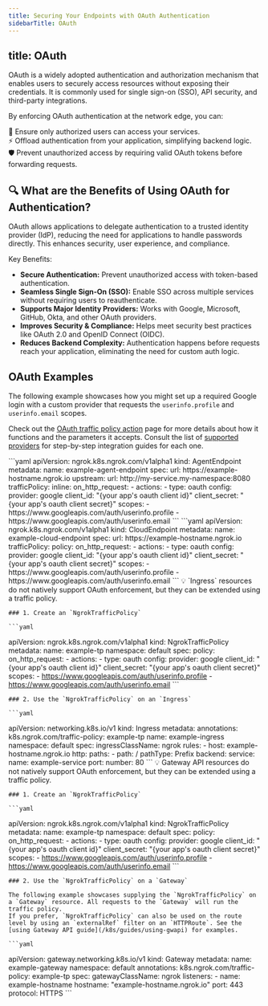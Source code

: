 ```yaml
---
title: Securing Your Endpoints with OAuth Authentication
sidebarTitle: OAuth
---
```


title: OAuth
---



OAuth is a widely adopted authentication and authorization mechanism that enables users to securely access resources without exposing their credentials. It is commonly used for single sign-on (SSO), API security, and third-party integrations.

By enforcing OAuth authentication at the network edge, you can:

🔐 Ensure only authorized users can access your services. <br />
⚡ Offload authentication from your application, simplifying backend logic. <br />
🛡 Prevent unauthorized access by requiring valid OAuth tokens before forwarding requests. <br />


## 🔍 What are the Benefits of Using OAuth for Authentication?

OAuth allows applications to delegate authentication to a trusted identity provider (IdP), reducing the need for applications to handle passwords directly.
This enhances security, user experience, and compliance.

Key Benefits:

- **Secure Authentication:** Prevent unauthorized access with token-based authentication.
- **Seamless Single Sign-On (SSO):** Enable SSO across multiple services without requiring users to reauthenticate.
- **Supports Major Identity Providers:** Works with Google, Microsoft, GitHub, Okta, and other OAuth providers.
- **Improves Security & Compliance:** Helps meet security best practices like OAuth 2.0 and OpenID Connect (OIDC).
- **Reduces Backend Complexity:** Authentication happens before requests reach your application, eliminating the need for custom auth logic.

## OAuth Examples

The following example showcases how you might set up a required Google login with a custom provider that requests the `userinfo.profile` and `userinfo.email` scopes.

Check out the [OAuth traffic policy action](/traffic-policy/actions/oauth/) page for more details about how it functions and the parameters it accepts.
Consult the list of [supported providers](/traffic-policy/actions/oauth/#supported-providers) for step-by-step integration guides for each one.

<Tabs groupId="kind" queryString="kind">
	<TabItem value="agent-endpoint" label="AgentEndpoint" default>
	```yaml
  apiVersion: ngrok.k8s.ngrok.com/v1alpha1
  kind: AgentEndpoint
  metadata:
    name: example-agent-endpoint
  spec:
    url: https://example-hostname.ngrok.io
    upstream:
      url: http://my-service.my-namespace:8080
    trafficPolicy:
      inline:
        on_http_request:
          - actions:
              - type: oauth
                config:
                  provider: google
                  client_id: "{your app's oauth client id}"
                  client_secret: "{your app's oauth client secret}"
                  scopes:
                    - https://www.googleapis.com/auth/userinfo.profile
                    - https://www.googleapis.com/auth/userinfo.email
	```
	</TabItem>
	<TabItem value="cloud-endpoint" label="CloudEndpoint">
	```yaml
  apiVersion: ngrok.k8s.ngrok.com/v1alpha1
  kind: CloudEndpoint
  metadata:
    name: example-cloud-endpoint
  spec:
    url: https://example-hostname.ngrok.io
    trafficPolicy:
      policy:
        on_http_request:
          - actions:
              - type: oauth
                config:
                  provider: google
                  client_id: "{your app's oauth client id}"
                  client_secret: "{your app's oauth client secret}"
                  scopes:
                    - https://www.googleapis.com/auth/userinfo.profile
                    - https://www.googleapis.com/auth/userinfo.email
	```
	</TabItem>
	<TabItem value="ingress" label="Ingress">
	💡 `Ingress` resources do not natively support OAuth enforcement, but they can be extended using a traffic policy.

	### 1. Create an `NgrokTrafficPolicy`

	```yaml
  apiVersion: ngrok.k8s.ngrok.com/v1alpha1
  kind: NgrokTrafficPolicy
  metadata:
    name: example-tp
    namespace: default
  spec:
    policy:
      on_http_request:
        - actions:
            - type: oauth
              config:
                provider: google
                client_id: "{your app's oauth client id}"
                client_secret: "{your app's oauth client secret}"
                scopes:
                  - https://www.googleapis.com/auth/userinfo.profile
                  - https://www.googleapis.com/auth/userinfo.email
	```

	### 2. Use the `NgrokTrafficPolicy` on an `Ingress`

	```yaml
  apiVersion: networking.k8s.io/v1
  kind: Ingress
  metadata:
    annotations:
      k8s.ngrok.com/traffic-policy: example-tp
    name: example-ingress
    namespace: default
  spec:
    ingressClassName: ngrok
    rules:
      - host: example-hostname.ngrok.io
        http:
          paths:
            - path: /
              pathType: Prefix
              backend:
                service:
                  name: example-service
                  port:
                    number: 80
	```
	</TabItem>
	<TabItem value="gateway-api" label="Gateway API">
	💡 Gateway API resources do not natively support OAuth enforcement, but they can be extended using a traffic policy.

	### 1. Create an `NgrokTrafficPolicy`

	```yaml
  apiVersion: ngrok.k8s.ngrok.com/v1alpha1
  kind: NgrokTrafficPolicy
  metadata:
    name: example-tp
    namespace: default
  spec:
    policy:
      on_http_request:
        - actions:
            - type: oauth
              config:
                provider: google
                client_id: "{your app's oauth client id}"
                client_secret: "{your app's oauth client secret}"
                scopes:
                  - https://www.googleapis.com/auth/userinfo.profile
                  - https://www.googleapis.com/auth/userinfo.email
	```

	### 2. Use the `NgrokTrafficPolicy` on a `Gateway`

	The following example showcases supplying the `NgrokTrafficPolicy` on a `Gateway` resource. All requests to the `Gateway` will run the traffic policy.
	If you prefer, `NgrokTrafficPolicy` can also be used on the route level by using an `externalRef` filter on an `HTTPRoute`. See the [using Gateway API guide](/k8s/guides/using-gwapi) for examples.

	```yaml
  apiVersion: gateway.networking.k8s.io/v1
  kind: Gateway
  metadata:
    name: example-gateway
    namespace: default
    annotations:
      k8s.ngrok.com/traffic-policy: example-tp
  spec:
    gatewayClassName: ngrok
    listeners:
      - name: example-hostname
        hostname: "example-hostname.ngrok.io"
        port: 443
        protocol: HTTPS
	```
	</TabItem>
</Tabs>

